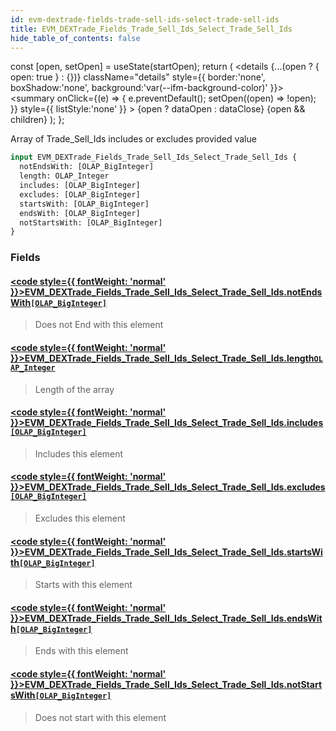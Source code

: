 ```yaml
---
id: evm-dextrade-fields-trade-sell-ids-select-trade-sell-ids
title: EVM_DEXTrade_Fields_Trade_Sell_Ids_Select_Trade_Sell_Ids
hide_table_of_contents: false
---
```







  const [open, setOpen] = useState(startOpen);
  return (
    <details {...(open ? { open: true } : {})} className="details" style={{ border:'none', boxShadow:'none', background:'var(--ifm-background-color)' }}>
      <summary
        onClick={(e) => {
          e.preventDefault();
          setOpen((open) => !open);
        }}
        style={{ listStyle:'none' }}
      >
      {open ? dataOpen : dataClose}
      </summary>
      {open && children}
    </details>
  );
};










Array of Trade_Sell_Ids includes or excludes provided value


```graphql
input EVM_DEXTrade_Fields_Trade_Sell_Ids_Select_Trade_Sell_Ids {
  notEndsWith: [OLAP_BigInteger]
  length: OLAP_Integer
  includes: [OLAP_BigInteger]
  excludes: [OLAP_BigInteger]
  startsWith: [OLAP_BigInteger]
  endsWith: [OLAP_BigInteger]
  notStartsWith: [OLAP_BigInteger]
}
```




### Fields

#### [<code style={{ fontWeight: 'normal' }}>EVM_DEXTrade_Fields_Trade_Sell_Ids_Select_Trade_Sell_Ids.<b>notEndsWith</b></code>](#)<Bullet />[`[OLAP_BigInteger]`](/docs/graphql-reference/inputs/olap-big-integer) <Badge class="badge badge--secondary" text="list"/> <Badge class="badge badge--secondary" text="input"/> 
> 
> 
> Does not End with this element
> 

#### [<code style={{ fontWeight: 'normal' }}>EVM_DEXTrade_Fields_Trade_Sell_Ids_Select_Trade_Sell_Ids.<b>length</b></code>](#)<Bullet />[`OLAP_Integer`](/docs/graphql-reference/inputs/olap-integer) <Badge class="badge badge--secondary" text="input"/> 
> 
> 
> Length of the array
> 

#### [<code style={{ fontWeight: 'normal' }}>EVM_DEXTrade_Fields_Trade_Sell_Ids_Select_Trade_Sell_Ids.<b>includes</b></code>](#)<Bullet />[`[OLAP_BigInteger]`](/docs/graphql-reference/inputs/olap-big-integer) <Badge class="badge badge--secondary" text="list"/> <Badge class="badge badge--secondary" text="input"/> 
> 
> 
> Includes this element
> 

#### [<code style={{ fontWeight: 'normal' }}>EVM_DEXTrade_Fields_Trade_Sell_Ids_Select_Trade_Sell_Ids.<b>excludes</b></code>](#)<Bullet />[`[OLAP_BigInteger]`](/docs/graphql-reference/inputs/olap-big-integer) <Badge class="badge badge--secondary" text="list"/> <Badge class="badge badge--secondary" text="input"/> 
> 
> 
> Excludes this element
> 

#### [<code style={{ fontWeight: 'normal' }}>EVM_DEXTrade_Fields_Trade_Sell_Ids_Select_Trade_Sell_Ids.<b>startsWith</b></code>](#)<Bullet />[`[OLAP_BigInteger]`](/docs/graphql-reference/inputs/olap-big-integer) <Badge class="badge badge--secondary" text="list"/> <Badge class="badge badge--secondary" text="input"/> 
> 
> 
> Starts with this element
> 

#### [<code style={{ fontWeight: 'normal' }}>EVM_DEXTrade_Fields_Trade_Sell_Ids_Select_Trade_Sell_Ids.<b>endsWith</b></code>](#)<Bullet />[`[OLAP_BigInteger]`](/docs/graphql-reference/inputs/olap-big-integer) <Badge class="badge badge--secondary" text="list"/> <Badge class="badge badge--secondary" text="input"/> 
> 
> 
> Ends with this element
> 

#### [<code style={{ fontWeight: 'normal' }}>EVM_DEXTrade_Fields_Trade_Sell_Ids_Select_Trade_Sell_Ids.<b>notStartsWith</b></code>](#)<Bullet />[`[OLAP_BigInteger]`](/docs/graphql-reference/inputs/olap-big-integer) <Badge class="badge badge--secondary" text="list"/> <Badge class="badge badge--secondary" text="input"/> 
> 
> 
> Does not start with this element
> 



